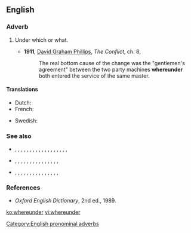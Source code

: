 ==English==

===Adverb===
{{en-adv|-}}

# {{label|en|archaic}} Under which or what.
#* '''1911''', [[w:David_Graham_Phillips|David Graham Phillips]], ''The Conflict'', ch. 8,
#*: The real bottom cause of the change was the "gentlemen's agreement" between the two party machines '''whereunder''' both entered the service of the same master.

====Translations====
{{trans-top|translation}}
* Dutch: {{t+|nl|waaronder}}
* French: {{t|fr|au dessus de quoi}}
{{trans-mid}}
* Swedish: {{t|sv|engligt vilket}}
{{trans-bottom}}

===See also===
* {{l|en|thereabout}}, {{l|en|thereafter}}, {{l|en|thereagainst}}, {{l|en|thereat}}, {{l|en|thereby}}, {{l|en|therefor}}, {{l|en|therefore}}, {{l|en|therefrom}}, {{l|en|therein}}, {{l|en|thereinafter}}, {{l|en|thereof}}, {{l|en|thereon}}, {{l|en|thereto}}, {{l|en|theretofore}}, {{l|en|thereunder}}, {{l|en|thereunto}}, {{l|en|thereupon}}, {{l|en|therewith}}, {{l|en|therewithal}}
* {{l|en|hereabout}}, {{l|en|hereafter}}, {{l|en|hereat}}, {{l|en|hereby}}, {{l|en|herein}}, {{l|en|hereinafter}}, {{l|en|hereinbefore}}, {{l|en|hereinto}}, {{l|en|hereof}}, {{l|en|hereon}}, {{l|en|hereto}}, {{l|en|heretofore}}, {{l|en|hereunto}}, {{l|en|hereunder}}, {{l|en|hereupon}}, {{l|en|herewith}}
* {{l|en|whereabouts}}, {{l|en|whereas}}, {{l|en|whereafter}}, {{l|en|whereat}}, {{l|en|whereby}}, {{l|en|wherefore}}, {{l|en|wherefrom}}, {{l|en|wherein}}, {{l|en|whereinto}}, {{l|en|whereof}}, {{l|en|whereon}}, {{l|en|whereto}}, {{l|en|whereupon}}, {{l|en|wherever}}, {{l|en|wherewith}}, {{l|en|wherewithal}}

===References===
* ''Oxford English Dictionary'', 2nd ed., 1989.

[[Category:English pronominal adverbs]]

[[ko:whereunder]]
[[vi:whereunder]]